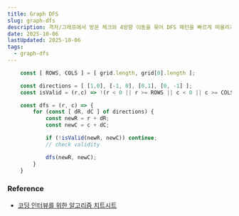 ```yaml
---
title: Graph DFS
slug: graph-dfs
description: 격자/그래프에서 방문 체크와 4방향 이동을 묶어 DFS 패턴을 빠르게 떠올리기 위한 템플릿
date: 2025-10-06
lastUpdated: 2025-10-06
tags:
  - graph-dfs
---
```





```typescript
    const [ ROWS, COLS ] = [ grid.length, grid[0].length ];

    const directions = [ [1,0], [-1, 0], [0,1], [0, -1] ];
    const isValid = (r,c) => !(r < 0 || r >= ROWS || c < 0 || c >= COLS);

    const dfs = (r, c) => {
        for (const [ dR, dC ] of directions) {
            const newR = r + dR;
            const newC = c + dC;

            if (!isValid(newR, newC)) continue;
            // check validity

            dfs(newR, newC);
        }
    }
```

### Reference

- [코딩 인터뷰를 위한 알고리즘 치트시트](https://www.aladin.co.kr/shop/wproduct.aspx?ItemId=301923855&start=slayer)
